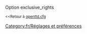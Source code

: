 {{fr/Amorce}}
Option exclusive_rights

<small><<Retour à [[Main/fr/Openttd.cfg|openttd.cfg]]</small>
[[Category:fr/Réglages et préférences]]